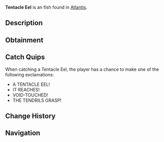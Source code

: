 {{FishInfobox
|image          = Tentacle Eel.png
|rarity         = Unusual
|sea            = First Sea
|location       = [[Atlantis]]
|sublocation    = 
|sources        = Fishing Rod
|radar_location = 
|xp             = 250
|weather        = 
|time           = Night
|season         = 
|bait           = Fish Head
|base_weight    = 20
|base_value     = 450
|weight_range   = 10
|base_chance    = 30
|base_resil     = 65
}}
'''Tentacle Eel''' is an {{Rarity|Unusual}} fish found in [[Atlantis]].

== Description ==
{{Description|An eel twisted by void energies, its body now covered in small tentacles that reach for anything nearby. Even other Kraken-touched creatures avoid it.|Bestiary Entry}}

== Obtainment ==
{{Description|Watch for reaching tendrils in dark waters, Kraken Pool.|Bestiary Hint}}
{{Fish Availability|
Atlantis/Ancient Kraken Hunt
Atlantis/Kraken Hunt
Atlantis/Kraken Pool
|top_rods      = 
Krampus's Rod\274182.8\272155.8;
Magma Rod\264511.52\262556.01;
Plastic Rod\245088.35\242289.64;
Fast Rod\202968.31\302898.43;
Leviathan's Fang Rod\202019.95\118339.32;
Flimsy Rod\188052.13\298099.54;
Buddy Bond Rod\180028.2\255462.48;
Fischer's Rod\180855.94\269899.18;
Adventurer's Rod\179522.85\267909.75;
No-Life Rod\182204.31\115592.88;
Trident Rod\182086.96\114184.23;
Ethereal Prism Rod\181405.16\115151.53;
Astralhook Rod\181299.57\126103.27;
Seraphic Rod\180250.83\109388.35;
Free Spirit Rod\177501.55\111308.78;
Rod Of The Forgotten Fang\169483.51\99866.5;
Challenger's Rod\166727.11\101228.01;
Rod Of The Depths\154341.8\90687.38;
Zeus Rod\153321.77\95869.08;
Verdant Shear Rod\151461.75\98168.26;
Rod Of The Exalted One\148278.87\90230.07;
Blazebringer Rod\145490.09\91193.18;
Depthseeker Rod\139222.12\92633.42;
Avalanche Rod\125827.36\83577.4;
Volcanic Rod\123430.82\80537.25;
Steady Rod\53392.76\36132.85
|recommended   = No-Life Rod
}}

== Catch Quips ==
When catching a Tentacle Eel, the player has a chance to make one of the following exclamations:
* A TENTACLE EEL!
* IT REACHES!
* VOID-TOUCHED!
* THE TENDRILS GRASP!

== Change History ==
{{Change History|{{subst:Current Version}}}}

== Navigation ==
{{Fish Navbox|Atlantis}}